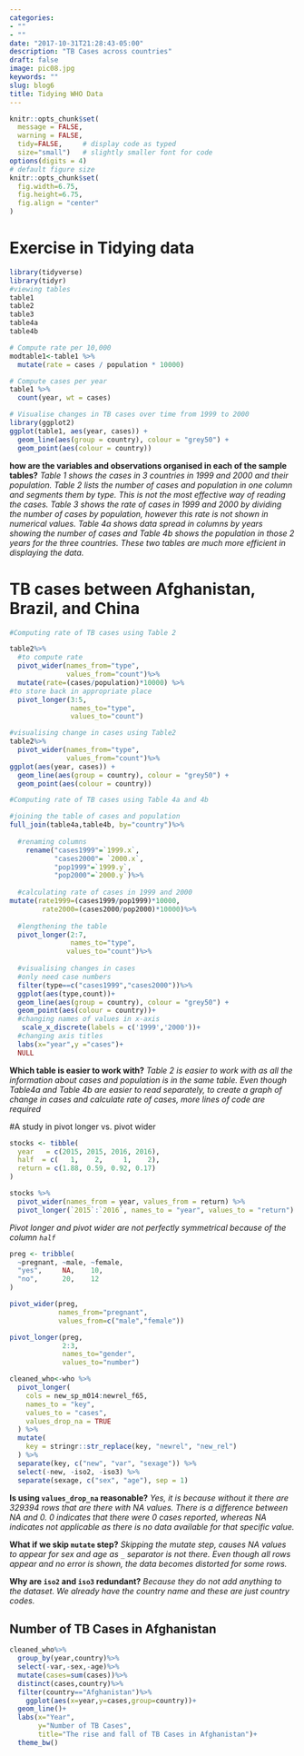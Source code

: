 ```yaml
---
categories:
- ""
- ""
date: "2017-10-31T21:28:43-05:00"
description: "TB Cases across countries"
draft: false
image: pic08.jpg
keywords: ""
slug: blog6
title: Tidying WHO Data
---
```


```r
knitr::opts_chunk$set(
  message = FALSE, 
  warning = FALSE, 
  tidy=FALSE,     # display code as typed
  size="small")   # slightly smaller font for code
options(digits = 4)
# default figure size
knitr::opts_chunk$set(
  fig.width=6.75, 
  fig.height=6.75,
  fig.align = "center"
)
```

# Exercise in Tidying data
```r
library(tidyverse)
library(tidyr)
#viewing tables
table1
table2
table3
table4a
table4b

# Compute rate per 10,000
modtable1<-table1 %>% 
  mutate(rate = cases / population * 10000)

# Compute cases per year
table1 %>% 
  count(year, wt = cases)

# Visualise changes in TB cases over time from 1999 to 2000
library(ggplot2)
ggplot(table1, aes(year, cases)) + 
  geom_line(aes(group = country), colour = "grey50") + 
  geom_point(aes(colour = country))

```
**how are the variables and observations organised in each of the sample tables?**
*Table 1 shows the cases in 3 countries in 1999 and 2000 and their population. Table 2 lists the number of cases and population in one column and segments them by type. This is not the most effective way of reading the cases. Table 3 shows the rate of cases in 1999 and 2000 by dividing the number of cases by population, however this rate is not shown in numerical values. Table 4a shows data spread in columns by years showing the number of cases and Table 4b shows the population in those 2 years for the three countries. These two tables are much more efficient in displaying the data.*

# TB cases between Afghanistan, Brazil, and China
```r
#Computing rate of TB cases using Table 2

table2%>%
  #to compute rate
  pivot_wider(names_from="type",
              values_from="count")%>%
  mutate(rate=(cases/population)*10000) %>%
#to store back in appropriate place
  pivot_longer(3:5,
               names_to="type",
               values_to="count")

#visualising change in cases using Table2
table2%>%
  pivot_wider(names_from="type",
              values_from="count")%>%
ggplot(aes(year, cases)) + 
  geom_line(aes(group = country), colour = "grey50") + 
  geom_point(aes(colour = country))
```

```r
#Computing rate of TB cases using Table 4a and 4b

#joining the table of cases and population
full_join(table4a,table4b, by="country")%>%
  
  #renaming columns
    rename("cases1999"=`1999.x`,
           "cases2000"= `2000.x`,
           "pop1999"=`1999.y`,
           "pop2000"=`2000.y`)%>%
  
  #calculating rate of cases in 1999 and 2000
mutate(rate1999=(cases1999/pop1999)*10000,
        rate2000=(cases2000/pop2000)*10000)%>%
  
  #lengthening the table 
  pivot_longer(2:7,
               names_to="type",
              values_to="count")%>%
  
  #visualising changes in cases
  #only need case numbers
  filter(type==c("cases1999","cases2000"))%>%
  ggplot(aes(type,count))+ 
  geom_line(aes(group = country), colour = "grey50") + 
  geom_point(aes(colour = country))+
  #changing names of values in x-axis
   scale_x_discrete(labels = c('1999','2000'))+
  #changing axis titles
  labs(x="year",y ="cases")+
  NULL
```
**Which table is easier to work with?**
*Table 2 is easier to work with as all the information about cases and population is in the same table. Even though Table4a and Table 4b are easier to read separately, to create a graph of change in cases and calculate rate of cases, more lines of code are required*

#A study in pivot longer vs. pivot wider
```r
stocks <- tibble(
  year   = c(2015, 2015, 2016, 2016),
  half  = c(   1,    2,     1,    2),
  return = c(1.88, 0.59, 0.92, 0.17)
)

stocks %>% 
  pivot_wider(names_from = year, values_from = return) %>% 
  pivot_longer(`2015`:`2016`, names_to = "year", values_to = "return")

```
*Pivot longer and pivot wider are not perfectly symmetrical because of the column `half`*

```r
preg <- tribble(
  ~pregnant, ~male, ~female,
  "yes",     NA,    10,
  "no",      20,    12
)

pivot_wider(preg,
            names_from="pregnant",
            values_from=c("male","female"))

pivot_longer(preg,
             2:3,
             names_to="gender",
             values_to="number")
```

```r
cleaned_who<-who %>%
  pivot_longer(
    cols = new_sp_m014:newrel_f65, 
    names_to = "key", 
    values_to = "cases", 
    values_drop_na = TRUE
  ) %>% 
  mutate(
    key = stringr::str_replace(key, "newrel", "new_rel")
  ) %>%
  separate(key, c("new", "var", "sexage")) %>% 
  select(-new, -iso2, -iso3) %>% 
  separate(sexage, c("sex", "age"), sep = 1)

```
**Is using `values_drop_na` reasonable?**
*Yes, it is because without it there are 329394 rows that are there with NA values. There is a difference between NA and 0. 0 indicates that there were 0 cases reported, whereas NA indicates not applicable as there is no data available for that specific value.*

**What if we skip `mutate` step?**
*Skipping the mutate step, causes NA values to appear for sex and age as `_` separator is not there. Even though all rows appear and no error is shown, the data becomes distorted for some rows.*

**Why are `iso2` and `iso3` redundant?**
*Because they do not add anything to the dataset. We already have the country name and these are just country codes.*

## Number of TB Cases in Afghanistan
```r

cleaned_who%>%
  group_by(year,country)%>%
  select(-var,-sex,-age)%>%
  mutate(cases=sum(cases))%>%
  distinct(cases,country)%>%
  filter(country=="Afghanistan")%>%
    ggplot(aes(x=year,y=cases,group=country))+
  geom_line()+
  labs(x="Year",
       y="Number of TB Cases",
       title="The rise and fall of TB Cases in Afghanistan")+
  theme_bw()

```
